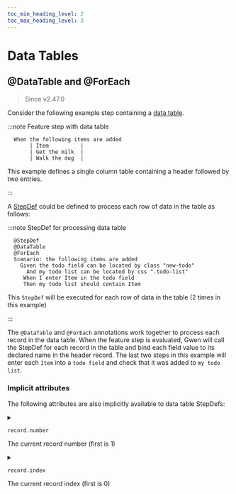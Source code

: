 ```yaml
--- 
toc_min_heading_level: 2
toc_max_heading_level: 3
---
```



# Data Tables

## @DataTable and @ForEach

> Since <Link to="https://github.com/gwen-interpreter/gwen-web/releases/tag/v2.47.0">v2.47.0</Link>

Consider the following example step containing a [data table](https://cucumber.io/docs/gherkin/reference#data-tables).

:::note Feature step with data table

```gherkin
  When the following items are added
       | Item          |
       | Get the milk  |
       | Walk the dog  |
```

This example defines a single column table containing a header followed by two entries.

:::

A [StepDef](/docs/meta#stepdefs) could be defined to process each row of data in the table as follows:

:::note StepDef for processing data table

```gherkin {2-3,7-8}
  @StepDef
  @DataTable
  @ForEach
  Scenario: the following items are added
    Given the todo field can be located by class "new-todo"
      And my todo list can be located by css ".todo-list"
     When I enter Item in the todo field
     Then my todo list should contain Item
```

This `StepDef` will be executed for each row of data in the table (2 times in this example)

:::

The `@DataTable` and `@ForEach` annotations work together to process each record in the data table. When the feature step is evaluated, Gwen will call the StepDef for each record in the table and bind each field value to its declared name in the header record. The last two steps in this example will enter each `Item` into a `todo field` and check that it was added to `my todo list`. 

### Implicit attributes

The following attributes are also implicitly available to data table StepDefs:

<details id="record-number">
  <summary class="setting">

  ```properties
  record.number
  ```
  <p>The current record number (first is 1)</p>

  </summary>

  <div class="grid-3">
    <div><Link to="#record-number">Link</Link></div>
    <div align="center"></div>
    <div align="right">Since <Link to="https://github.com/gwen-interpreter/gwen-web/releases/tag/v2.47.0">v2.47.0</Link></div>
  </div>
</details>

<details id="record-index">
  <summary class="setting">

  ```properties
  record.index
  ```
  <p>The current record index (first is 0)</p>

  </summary>

  <div class="grid-3">
    <div><Link to="#record-index">Link</Link></div>
    <div align="center"></div>
    <div align="right">Since <Link to="https://github.com/gwen-interpreter/gwen-web/releases/tag/v2.30.1">v2.30.1</Link></div>
  </div>
</details>
